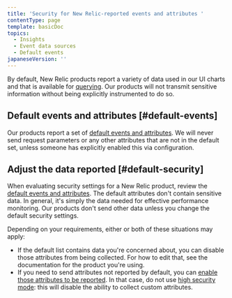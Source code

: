 ```yaml
---
title: 'Security for New Relic-reported events and attributes '
contentType: page
template: basicDoc
topics:
  - Insights
  - Event data sources
  - Default events
japaneseVersion: ''
---
```


By default, New Relic products report a variety of data used in our UI charts and that is available for [querying](/docs/using-new-relic/data/understand-data/query-new-relic-data). Our products will not transmit sensitive information without being explicitly instrumented to do so.

## Default events and attributes [#default-events]

Our products report a set of [default events and attributes](/docs/insights/insights-data-sources/default-data/insights-default-data-other-new-relic-products). We will never send request parameters or any other attributes that are not in the default set, unless someone has explicitly enabled this via configuration.

## Adjust the data reported [#default-security]

When evaluating security settings for a New Relic product, review the [default events and attributes](/docs/insights/insights-data-sources/default-data/insights-default-data-other-new-relic-products). The default attributes don't contain sensitive data. In general, it's simply the data needed for effective performance monitoring. Our products don't send other data unless you change the default security settings.

Depending on your requirements, either or both of these situations may apply:

* If the default list contains data you're concerned about, you can disable those attributes from being collected. For how to edit that, see the documentation for the product you're using.
* If you need to send attributes not reported by default, you can [enable those attributes to be reported](/docs/insights/insights-data-sources/custom-data/send-custom-data-insights). In that case, do not use [high security mode](/docs/accounts-partnerships/accounts/security/high-security): this will disable the ability to collect custom attributes.
